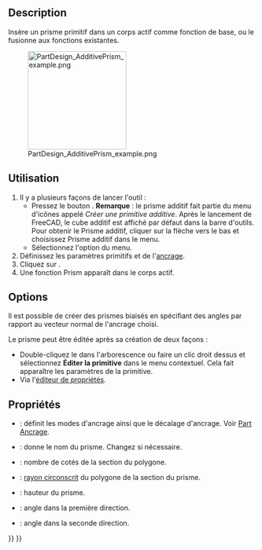 <languages/>

{{Docnav/fr
|[[PartDesign_AdditiveTorus/fr|Tore additif]]
|[[PartDesign_AdditiveWedge/fr|Pyramide tronquée additive]]
|[[PartDesign_Workbench/fr|Atelier PartDesign]]
|IconL=PartDesign_AdditiveTorus.svg
|IconR=PartDesign_AdditiveWedge.svg
|IconC=Workbench_PartDesign.svg
}}

{{GuiCommand/fr
|Name=PartDesign AdditivePrism
|Name/fr=PartDesign Prisme additif
|MenuLocation=PartDesign → Créer une primitive additive → Prisme additif
|Workbenches=[[PartDesign_Workbench/fr|PartDesign]]
|Version=0.17
|SeeAlso=[[PartDesign_CompPrimitiveAdditive/fr|PartDesign Primitives additives]], [[PartDesign_SubtractivePrism/fr|PartDesign Prisme soustractif]]
}}

==Description==

Insère un prisme primitif dans un corps actif comme fonction de base, ou le fusionne aux fonctions existantes.

[[File:PartDesign_AdditivePrism_example.png|200px]]

<span id="Usage"></span>
==Utilisation==

# Il y a plusieurs façons de lancer l'outil :
#* Pressez le bouton {{Button|[[File:PartDesign_AdditivePrism.svg|16px]] [[PartDesign_AdditivePrism/fr|Prisme additif]]}}. '''Remarque''' : le prisme additif fait partie du menu d'icônes appelé ''Créer une primitive additive''. Après le lancement de FreeCAD, le cube additif est affiché par défaut dans la barre d'outils. Pour obtenir le Prisme additif, cliquer sur la flèche vers le bas et choisissez Prisme additif dans le menu.
#* Sélectionnez l'option {{MenuCommand|PartDesign → Créer une primitive additive → [[Image:PartDesign_AdditivePrism.svg|16px]] Prisme additif}} du menu.
# Définissez les paramètres primitifs et de l'[[Part_EditAttachment/fr|ancrage]].
# Cliquez sur {{Button|OK}}.
# Une fonction Prism apparaît dans le corps actif.

==Options==

Il est possible de créer des prismes biaisés en spécifiant des angles par rapport au vecteur normal de l'ancrage choisi.

Le prisme peut être éditée après sa création de deux façons :
* Double-cliquez le dans l'arborescence ou faire un clic droit dessus et sélectionnez '''Éditer la primitive''' dans le menu contextuel. Cela fait apparaître les paramètres de la primitive.
* Via l'[[Property_editor/fr|éditeur de propriétés]].

<span id="Properties"></span>
==Propriétés==

* {{PropertyData|Attachment}} : définit les modes d'ancrage ainsi que le décalage d'ancrage. Voir [[Part_EditAttachment/fr|Part Ancrage]].
* {{PropertyData|Label}} : donne le nom du prisme. Changez si nécessaire.
* {{PropertyData|Polygon}} : nombre de cotés de la section du polygone.
* {{PropertyData|Circumradius}} : [https://fr.wikipedia.org/wiki/Cercle_circonscrit rayon circonscrit] du polygone de la section du prisme.
* {{PropertyData|Height}} : hauteur du prisme.
* {{PropertyData|First Angle}} : angle dans la première direction.
* {{PropertyData|Second Angle}} : angle dans la seconde direction.


{{Docnav/fr
|[[PartDesign_AdditiveTorus/fr|Tore additif]]
|[[PartDesign_AdditiveWedge/fr|Pyramide tronquée additive]]
|[[PartDesign_Workbench/fr|Atelier PartDesign]]
|IconL=PartDesign_AdditiveTorus.svg
|IconR=PartDesign_AdditiveWedge.svg
|IconC=Workbench_PartDesign.svg
}}

{{PartDesign_Tools_navi{{#translation:}}}}
{{Userdocnavi{{#translation:}}}}